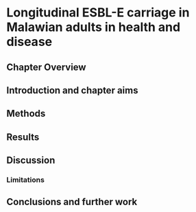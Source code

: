 # Longitudinal ESBL-E carriage in Malawian adults in health and disease

## Chapter Overview

## Introduction and chapter aims

## Methods

## Results

## Discussion

### Limitations

## Conclusions and further work


